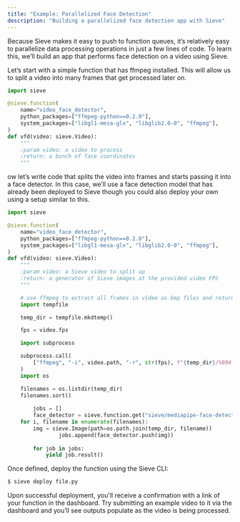 ```yaml
---
title: "Example: Parallelized Face Detection"
description: "Building a parallelized face detection app with Sieve"
---
```


Because Sieve makes it easy to push to function queues, it’s relatively easy to parallelize data processing operations in just a few lines of code. To learn this, we’ll build an app that performs face detection on a video using Sieve.

Let’s start with a simple function that has ffmpeg installed. This will allow us to split a video into many frames that get processed later on.

```python
import sieve

@sieve.function(
    name="video_face_detector",
    python_packages=["ffmpeg-python==0.2.0"],
    system_packages=["libgl1-mesa-glx", "libglib2.0-0", "ffmpeg"],
)
def vfd(video: sieve.Video):
    """
    :param video: a video to process
    :return: a bunch of face coordinates
    """
```

 ow let’s write code that splits the video into frames and starts passing it into a face detector. In this case, we’ll use a face detection model that has already been deployed to Sieve though you could also deploy your own using a setup similar to this.

```python
import sieve

@sieve.function(
    name="video_face_detector",
    python_packages=["ffmpeg-python==0.2.0"],
    system_packages=["libgl1-mesa-glx", "libglib2.0-0", "ffmpeg"],
)
def vfd(video: sieve.Video):
    """
    :param video: a Sieve video to split up
    :return: a generator of Sieve images at the provided video FPS
    """

    # use ffmpeg to extract all frames in video as bmp files and return the path to the folder
    import tempfile

    temp_dir = tempfile.mkdtemp()

    fps = video.fps

    import subprocess

    subprocess.call(
        ["ffmpeg", "-i", video.path, "-r", str(fps), f"{temp_dir}/%09d.jpg"]
    )
    import os

    filenames = os.listdir(temp_dir)
    filenames.sort()
		
		jobs = []
		face_detector = sieve.function.get("sieve/mediapipe-face-detector")
    for i, filename in enumerate(filenames):
        img = sieve.Image(path=os.path.join(temp_dir, filename))
				jobs.append(face_detector.push(img))
		
		for job in jobs:
			yield job.result()
```

Once defined, deploy the function using the Sieve CLI:

```bash
$ sieve deploy file.py
```

Upon successful deployment, you'll receive a confirmation with a link of your function in the dashboard. Try submitting an example video to it via the dashboard and you’ll see outputs populate as the video is being processed.
